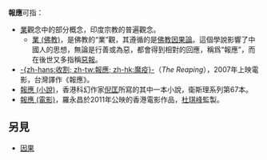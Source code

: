 '''報應'''可指：
* [[業|業]]觀念中的部分概念，印度宗教的普遍觀念。
**[[業_(佛教)|業 (佛教)]]，是佛教的“業”觀，其遵循的是[[佛教因果論|佛教因果論]]。這個學說影響了中國人的思想，無論是行善或為惡，都會得到相對的回應，稱爲“報應”，而在後世又多指稱[[惡報|惡報]]。
* [[魔疫|-{zh-hans:收割; zh-tw:報應; zh-hk:魔疫}-]]（''The Reaping''），2007年上映電影，台灣譯作《報應》。
* [[報應_(小說)|報應 (小說)]]，香港科幻作家[[倪匡|倪匡]]所寫的其中一本小說，衛斯理系列第67本。
* [[報應_(電影)|報應 (電影)]]，羅永昌於2011年公映的香港電影作品，[[杜琪峰|杜琪峰]]監製。

==另見==
*[[因果|因果]]
{{disambig|Cat=二字作品消歧义|B}}